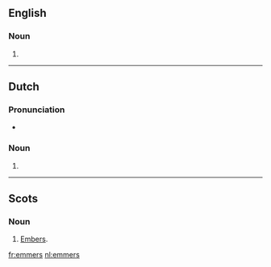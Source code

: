 ==English==

===Noun===
{{head|en|plural}}

# {{plural of|emmer|lang=en}}

----

==Dutch==

===Pronunciation===
* {{audio|Nl-emmers.ogg|Audio|lang=nl}}

===Noun===
{{head|nl|noun plural form}}

# {{nl-noun form of|pl|emmer}}

----

==Scots==

===Noun===
{{head|sco|plural}}

# [[embers|Embers]].

[[fr:emmers]]
[[nl:emmers]]
